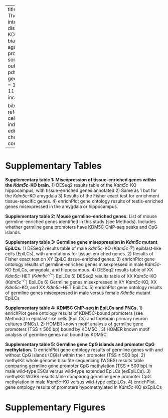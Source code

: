 
---
title: Supplement - The X-linked intellectual disability gene KDM5C is a sex-biased brake against germline programs in somatic lineages
output: pdf_document
geometry: margin = 1in
font-size: 11pt
header-includes:
   - \renewcommand{\figurename}{Supplementary Figure}
   - \usepackage{caption}
   - \captionsetup[figure]{font=footnotesize, labelfont=bf}
   - \usepackage{sectsty} 
   - \usepackage{helvet}
   - \renewcommand{\familydefault}{\sfdefault}
   - \usepackage{lineno}
   - \linenumbers
   - \renewcommand\linenumberfont{\normalfont\small}
   - \usepackage{setspace}
   - \usepackage{siunitx}
   - \spacing{1.5}
   - \pagenumbering{arabic}
   - \usepackage{indentfirst}

bibliography: references.bib
csl: cell-reports.csl
indent: true
editor_options:
  chunk_output_type: console
---

# Supplementary Tables

**Supplementary table 1: Misexpression of tissue-enriched genes within the _Kdm5c_-KO brain.** 1) DESeq2 results table of the _Kdm5c_-KO hippocampus, with tissue-enriched genes annotated 2) Same as 1 but for the _Kdm5c_-KO amygdala 3) Results of the Fisher exact test for enrichment tissue-specific genes. 4) enrichPlot gene ontology results of testis-enriched genes misexpressed in the amygdala or hippocampus.

**Supplementary table 2: Mouse germline-enriched genes.** List of mouse germline-enriched genes identified in this study (see Methods). Includes whether germline gene promoters have KDM5C ChIP-seq peaks and CpG islands.

**Supplementary table 3: Germline gene misexpression in _Kdm5c_ mutant EpiLCs.** 1) DESeq2 results table of male _Kdm5c_-KO (_Kdm5c^-/y^_) epiblast-like cells (EpiLCs), with annotations for tissue-enriched genes. 2) Results of Fisher exact test on XY EpiLC tissue-enriched genes. 3) enrichPlot gene ontology results of germline-enriched genes misexpressed in male _Kdm5c_-KO EpiLCs, amygdala, and hippocampus. 4) DESeq2 results table of XX _Kdm5c_-HET (_Kdm5c^-/+^_) EpiLCs 5) DESeq2 results table of XX _Kdm5c_-KO (_Kdm5c^-/-^_) EpiLCs 6) Germline genes misexpressed in XY _Kdm5c_-KO, XX _Kdm5c_-KO, and XX _Kdm5c_-HET EpiLCs. 5) enrichPlot gene ontology results of germline genes misexpressed in male versus female _Kdm5c_ mutant EpiLCs

**Supplementary table 4: KDM5C ChIP-seq in EpiLCs and PNCs.** 1) enrichPlot gene ontology results of KDM5C-bound promoters (see Methods) in epiblast-like cells (EpiLCs) and forebrain primary neuron cultures (PNCs). 2) HOMER known motif analysis of germline gene promoters (TSS &#177; 500 bp) bound by KDM5C . 3) HOMER known motif analysis of germline genes not bound by KDM5C. 

**Supplementary table 5: Germline gene CpG islands and promoter CpG methylation.** 1) enrichPlot gene ontology results of germline genes with and without CpG islands (CGIs) within their promoter (TSS &#177; 500 bp). 2) methylKit whole genome bisulfite sequencing (WGBS) results table comparing germline gene promoter CpG methylation (TSS &#177; 500 bp) in male wild-type ESCs versus wild-type extended EpiLCs (exEpiLCs). 3) methylKit WGBS results table comparing germline gene promoter CpG methylation in male _Kdm5c_-KO versus wild-type exEpiLCs. 4) enrichPlot gene ontology results of promoters hypomethylated in _Kdm5c_-KO exEpiLCs


# Supplementary Figures
\newpage
\begin{figure}
  \centering
  \includegraphics{../submission/compiled_figs/Supplement_KDM5C_ChIPseq.pdf}
  \caption[KDM5C binds to a subset of germline RNA-seq differentially expressed genes]{\textbf{KDM5C binds to a subset of germline RNA-seq differentially expressed genes.} \textbf{A.} Bar graph of the number of germline-enriched DEGs with promoter KDM5C ChIP-seq peaks in wild-type EpiLCs (Top) and PNCs (Bottom). RNA-seq DEGs were classified as shared betwen EpiLCs and the brain (Common), unique to EpiLCs (EpiLC Only), or unique to one or multiple brain regions (Brain Only). \textbf{B.} Average bigwigs of two example RNA-seq DEGs dysregulated in EpiLCs but not the brain, \textit{Dazl} and \textit{Stra8}. Top is the RNA-seq tracks for wild-type (WT) and \textit{Kdm5c}-KO (5CKO) EpiLCs, bottom is the KDM5C ChIP-seq tracks, with the annotated transcription start site (TSS) for each gene. \textbf{C.} Same as B but for two example DEGs only dysregualted in the brain and not expressed in EpiLCs, \textit{Ccnb1ip1} and \textit{Spata18}. \textbf{D.} HOMER motif analysis of all KDM5C-unbound germline DEGs shows signficant enrichment of multiple RFX members and their X-box motif. \textbf{E.} KDM5C ChIP-seq shows no KDM5C accumulation at the \textit{Rfx2} promoter in EpiLCs or PNCs.}
  \label{figurelabel}
\end{figure}


\newpage
\begin{figure}
  \centering
  \includegraphics{../submission/compiled_figs/Supplement_WGBS.pdf}
  \caption[Loss of KDM5C impairs CpG methylation of germline gene promoters]{\textbf{Loss of KDM5C impairs CpG methylation of germline gene promoters.} \textbf{A.} Volcano plot of whole genome bisulfite sequencing (WGBS) for all gene promoters in wild-type (WT) versus \textit{Kdm5c}-KO extended EpiLCs (exEpiLCs). Significantly differentially methylated promoters (q < 0.01, |methylation difference| > 25\%). Germline promoters highlighted in green, non-germline promoters in light blue, non-significant promoters in gray. \textbf{B.} enrichPlot gene ontology of all promoters significantly hypomethylated in \textit{Kdm5c}-KO exEpiLCs.}
  \label{figurelabel}
\end{figure}